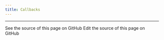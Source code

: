 ```yaml
---
title: Callbacks
---
```


<Columns cols={3}>
  <Card
    title="Datadog Tracer"
    icon="link"
    href="/oss/javascript/integrations/callbacks/datadog_tracer"
    arrow="true"
    cta="View guide"
  >
  </Card>
  <Card
    title="Upstash Rate Limit"
    icon="link"
    href="/oss/javascript/integrations/callbacks/upstash_ratelimit_callback"
    arrow="true"
    cta="View guide"
  >
  </Card>
</Columns>

---

<CardGroup cols={2}>
  <Card title="View Source" icon="eye" href="https://github.com/langchain-ai/docs/blob/main/src/oss/javascript/integrations/callbacks/index.mdx">
    See the source of this page on GitHub
  </Card>
  <Card title="Edit Source" icon="pen-to-square" href="https://github.com/langchain-ai/docs/edit/main/src/oss/javascript/integrations/callbacks/index.mdx">
    Edit the source of this page on GitHub
  </Card>
</CardGroup>
